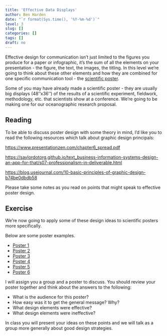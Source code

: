 ```yaml
---
title: 'Effective Data Displays'
author: Ben Harden
date: "`r format(Sys.time(), '%Y-%m-%d')`"
level: 3
slug: []
categories: []
tags: []
draft: no
---
```


Effective design for communication isn't just limited to the figures you produce for a paper or infographic, it's the sum of all the elements on your presentation - the figure, the text, the images, the titling. In this level we're going to think about these other elements and how they are combined for one specific communication tool - the [scientific poster](https://ohiostate.pressbooks.pub/scientificposterguide/chapter/scientific-posters/).

Some of you may have already made a scientific poster - they are usually big displays (48''x36'') of the results of a scientific experiment, fieldwork, methodology, etc. that scientists show at a conference. We're going to be making one for our oceanographic research proposal.

## Reading

To be able to discuss poster design with some theory in mind, I'd like you to read the following resources which talk about graphic design principals:

<https://www.presentationzen.com/chapter6_spread.pdf>

<https://saylordotorg.github.io/text_business-information-systems-design-an-app-for-that/s07-professionalism-in-deliverable.html>

<https://blog.usejournal.com/10-basic-principles-of-graphic-design-b74be0dbdb58>

Please take some notes as you read on points that might speak to effective poster design.

## Exercise

We're now going to apply some of these design ideas to scientific posters more specifically.

Below are some poster examples.

* [Poster 1](posters/poster1.jpg)
* [Poster 2](posters/poster2.pdf)
* [Poster 3](posters/poster3.pdf)
* [Poster 4](posters/poster4.jpg)
* [Poster 5](posters/poster5.pdf)
* [Poster 6](posters/poster6.pdf)

I will assign you a group and a poster to discuss. You should review your poster together and think about the answers to the following:
    
* What is the audience for this poster?
* How easy was it to get the general message? Why?
* What design elements were effective?
* What design elements were ineffective?

In class you will present your ideas on these points and we will talk as a group more generally about good design strategies.
